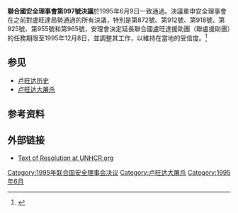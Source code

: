 {{Infobox UN resolution
|number = 997
|organ = SC
|date = 6月9日
|year = 1995年
|meeting = 3542
|code = S/RES/997
|document = http://daccess-dds-ny.un.org/doc/UNDOC/GEN/N95/173/26/PDF/N9517326.pdf?OpenElement
|for = 15
|abstention = 0 
|against = 0
|subject = 盧安達局勢
|result = 通過
|image = Moi Airport DF-ST-99-05500.jpg
|caption = 在[[扎伊爾|扎伊爾]]準備起飛的運送至盧安達的裝載救援物資的飛機。
}}

'''聯合國安全理事會第997號決議'''於1995年6月9日一致通過。決議重申安全理事會在之前對盧旺達局勢通過的所有決議，特別是第872號、第912號、第918號、第925號、第955號和第965號，安理會決定延長聯合國盧旺達援助團（聯盧援助團）的任務期限至1995年12月8日，並調整其工作，以維持在當地的受信度。<ref>{{cite news|title=UNAMIR mandate shifts from peace-keeping to confidence building. (United Nations Assistance Mission for Rwanda)|date=1 September 1995|work=[[UN_Chronicle|UN Chronicle]]}}</ref>

==参见==
* [[卢旺达历史|卢旺达历史]]
* [[卢旺达大屠杀|卢旺达大屠杀]]

==参考资料==
{{reflist|colwidth=30em}}

==外部链接==
*[http://www.mtholyoke.edu/acad/intrel/unamir2.htm Text of Resolution at UNHCR.org] {{Wayback|url=http://www.mtholyoke.edu/acad/intrel/unamir2.htm |date=20150902062414 }}

{{UNSCR 1995}}

[[Category:1995年联合国安全理事会决议|Category:1995年联合国安全理事会决议]]
[[Category:卢旺达大屠杀|Category:卢旺达大屠杀]]
[[Category:1995年6月|Category:1995年6月]]